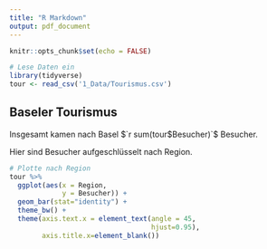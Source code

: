 ```yaml
---
title: "R Markdown"
output: pdf_document
---
```


```r
knitr::opts_chunk$set(echo = FALSE)

# Lese Daten ein
library(tidyverse)
tour <- read_csv('1_Data/Tourismus.csv')
```

## Baseler Tourismus

Insgesamt kamen nach Basel $`r sum(tour$Besucher)`$ Besucher. 

Hier sind Besucher aufgeschlüsselt nach Region.

```r
# Plotte nach Region
tour %>%
  ggplot(aes(x = Region,
             y = Besucher)) +
  geom_bar(stat="identity") + 
  theme_bw() +
  theme(axis.text.x = element_text(angle = 45,
                                   hjust=0.95),
        axis.title.x=element_blank())
```


